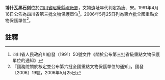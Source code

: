 {{msg:四川省文物保護單位
|名稱 = 博什瓦黑石刻
|編號 = 121
|圖片 = 
|級別 = S3
|分類 = 
|時代 = [[唐代|唐代]]、[[宋代|宋代]]
|地点 = [[四川省|四川省]][[昭覺縣|昭覺縣]][[碗廠鄉|碗廠鄉]]
|坐標 =
|登錄 = 1991年4月16日
}}
{{msg:四川省文物保護單位
|名稱 = 博什瓦黑岩畫
|編號 = 855
|圖片 = 
|級別 = 106
|分類 = 
|時代 = 唐至宋
|地点 = [[四川省|四川省]][[昭覺縣|昭覺縣]]
|坐標 =
|登錄 = 2006年5月25日
}}
'''博什瓦黑石刻'''位於[[四川省|四川省]][[昭覺縣|昭覺縣]][[碗廠鄉|碗廠鄉]]，文物遺址年代判定為唐、宋。1991年4月16日公佈為四川省第三批文物保護單位<ref>四川省人民政府川府發（1991）50號文件《關於公布第三批省級重點文物保護單位的通知》</ref>。2006年5月25日列為第六批全國重點文物保護單位<ref>『國務院關於核定並公布第六批全國重點文物保護單位的通知』，國發〔2006〕19號，2006年5月25日</ref>。
==註釋==
{{reflist}}
{{文物保護單位小作品}}